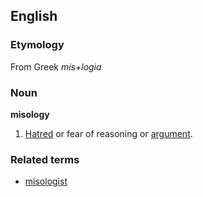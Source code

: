 == English ==
=== Etymology ===
From Greek ''mis+logia''
=== Noun ===
'''misology'''

#[[Hatred]] or fear of reasoning or [[argument]].

===Related terms===
*[[misologist]]<!--One who hates or dislikes reasoning or argument.-->